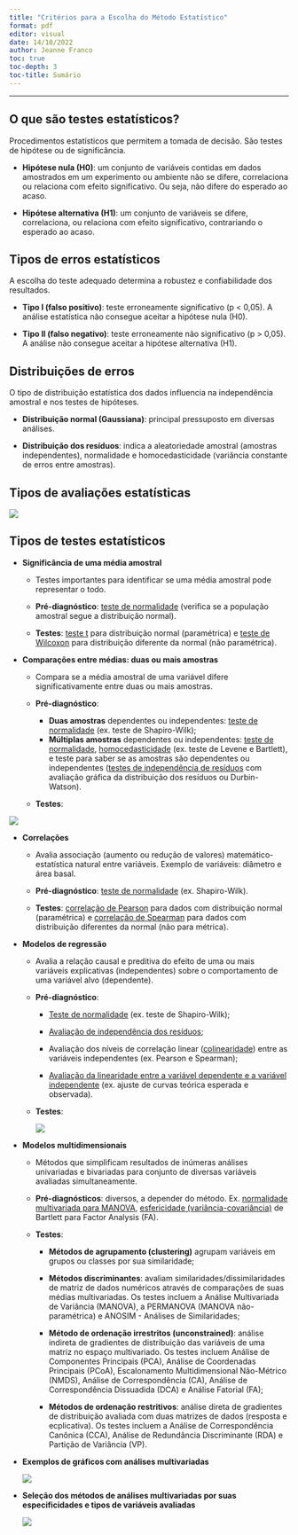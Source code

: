 ---
title: "Critérios para a Escolha do Método Estatístico"
format: pdf
editor: visual
date: 14/10/2022
author: Jeanne Franco
toc: true
toc-depth: 3 
toc-title: Sumário
---

------------------------------------------------------------------------

## O que são testes estatísticos?

Procedimentos estatísticos que permitem a tomada de decisão. São testes de hipótese ou de significância.

-   **Hipótese nula (H0)**: um conjunto de variáveis contidas em dados amostrados em um experimento ou ambiente não se difere, correlaciona ou relaciona com efeito significativo. Ou seja, não difere do esperado ao acaso.

-   **Hipótese alternativa (H1)**: um conjunto de variáveis se difere, correlaciona, ou relaciona com efeito significativo, contrariando o esperado ao acaso.

## Tipos de erros estatísticos

A escolha do teste adequado determina a robustez e confiabilidade dos resultados.

-   **Tipo I (falso positivo)**: teste erroneamente significativo (p \< 0,05). A análise estatística não consegue aceitar a hipótese nula (H0).

-   **Tipo II (falso negativo)**: teste erroneamente não significativo (p \> 0,05). A análise não consegue aceitar a hipótese alternativa (H1).

## Distribuições de erros

O tipo de distribuição estatística dos dados influencia na independência amostral e nos testes de hipóteses.

-   **Distribuição normal (Gaussiana)**: principal pressuposto em diversas análises.

-   **Distribuição dos resíduos**: indica a aleatoriedade amostral (amostras independentes), normalidade e homocedasticidade (variância constante de erros entre amostras).

## Tipos de avaliações estatísticas

![](Sem%20t%C3%ADtulo.png)

## Tipos de testes estatísticos

-   **Significância de uma média amostral**

    -   Testes importantes para identificar se uma média amostral pode representar o todo.

    <!-- -->

    -   **Pré-diagnóstico**: [teste de normalidade]{.underline} (verifica se a população amostral segue a distribuição normal).

    -   **Testes**: [teste t]{.underline} para distribuição normal (paramétrica) e [teste de Wilcoxon]{.underline} para distribuição diferente da normal (não paramétrica).

-   **Comparações entre médias: duas ou mais amostras**

    -   Compara se a média amostral de uma variável difere significativamente entre duas ou mais amostras.

    -   **Pré-diagnóstico**:

        -   **Duas amostras** dependentes ou independentes: [teste de normalidade]{.underline} (ex. teste de Shapiro-Wilk);
        -   **Múltiplas amostras** dependentes ou independentes: [teste de normalidade]{.underline}, [homocedasticidade]{.underline} (ex. teste de Levene e Bartlett), e teste para saber se as amostras são dependentes ou independentes ([testes de independência de resíduos]{.underline} com avaliação gráfica da distribuição dos resíduos ou Durbin-Watson).

    -   **Testes**:

![](testes.png)

-   **Correlações**

    -   Avalia associação (aumento ou redução de valores) matemático-estatística natural entre variáveis. Exemplo de variáveis: diâmetro e área basal.

    -   **Pré-diagnóstico**: [teste de normalidade]{.underline} (ex. Shapiro-Wilk).

    -   **Testes**: [correlação de Pearson]{.underline} para dados com distribuição normal (paramétrica) e [correlação de Spearman]{.underline} para dados com distribuição diferentes da normal (não para métrica).

-   **Modelos de regressão**

    -   Avalia a relação causal e preditiva do efeito de uma ou mais variáveis explicativas (independentes) sobre o comportamento de uma variável alvo (dependente).

    -   **Pré-diagnóstico**:

        -   [Teste de normalidade]{.underline} (ex. teste de Shapiro-Wilk);

        -   [Avaliação de independência dos resíduos]{.underline};

        -   Avaliação dos níveis de correlação linear ([colinearidade]{.underline}) entre as variáveis independentes (ex. Pearson e Spearman);

        -   [Avaliação da linearidade entre a variável dependente e a variável independente]{.underline} (ex. ajuste de curvas teórica esperada e observada).

    -   **Testes**:

        ![](rrege.png)

-   **Modelos multidimensionais**

    -   Métodos que simplificam resultados de inúmeras análises univariadas e bivariadas para conjunto de diversas variáveis avaliadas simultaneamente.

    -   **Pré-diagnósticos**: diversos, a depender do método. Ex. [normalidade multivariada para MANOVA]{.underline}, [esfericidade (variância-covariância)]{.underline} de Bartlett para Factor Analysis (FA).

    -   **Testes**:

        -   **Métodos de agrupamento (clustering)** agrupam variáveis em grupos ou classes por sua similaridade;

        -   **Métodos discriminantes**: avaliam similaridades/dissimilaridades de matriz de dados numéricos através de comparações de suas médias multivariadas. Os testes incluem a Análise Multivariada de Variância (MANOVA), a PERMANOVA (MANOVA não-paramétrica) e ANOSIM - Análises de Similaridades;

        -   **Método de ordenação irrestritos (unconstrained)**: análise indireta de gradientes de distribuição das variáveis de uma matriz no espaço multivariado. Os testes incluem Análise de Componentes Principais (PCA), Análise de Coordenadas Principais (PCoA), Escalonamento Multidimensional Não-Métrico (NMDS), Análise de Correspondência (CA), Análise de Correspondência Dissuadida (DCA) e Análise Fatorial (FA);

        -   **Métodos de ordenação restritivos**: análise direta de gradientes de distribuição avaliada com duas matrizes de dados (resposta e ecplicativa). Os testes incluem a Análise de Correspondência Canônica (CCA), Análise de Redundância Discriminante (RDA) e Partição de Variância (VP).

-   **Exemplos de gráficos com análises multivariadas**

    ![](graf_mult.png)

-   **Seleção dos métodos de análises multivariadas por suas especificidades e tipos de variáveis avaliadas**

    ![](selecao_metodos_mult.png)
